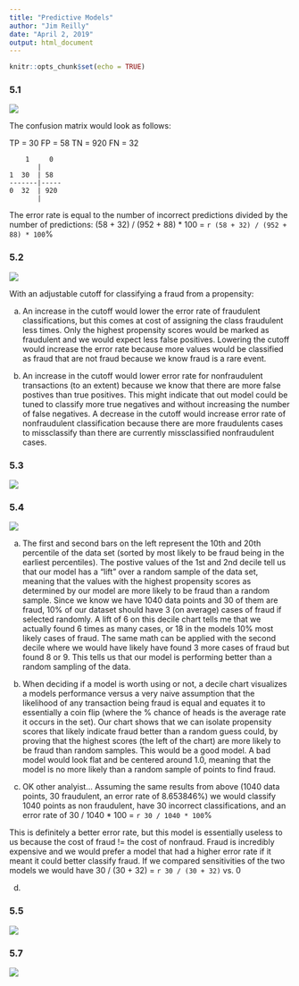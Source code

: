 ```yaml
---
title: "Predictive Models"
author: "Jim Reilly"
date: "April 2, 2019"
output: html_document
---
```


```r
knitr::opts_chunk$set(echo = TRUE)
```

### 5.1

![](figures/question1.png)

The confusion matrix would look as follows:

TP = 30
FP = 58
TN = 920
FN = 32
```
    1     0
       |
1  30  | 58
-------|-----
0  32  | 920
       |
```
The error rate is equal to the number of incorrect predictions divided by the number of predictions:  (58 + 32) / (952 + 88) \* 100 = `r (58 + 32) / (952 + 88) * 100`%



### 5.2

![](figures/question2.png)

With an adjustable cutoff for classifying a fraud from a propensity:

a. An increase in the cutoff would lower the error rate of fraudulent classifications, but this comes at cost of assigning the class fraudulent less times. Only the highest propensity scores would be marked as fraudulent and we would expect less false positives. Lowering the cutoff would increase the error rate because more values would be classified as fraud that are not fraud because we know fraud is a rare event.

b. An increase in the cutoff would lower error rate for nonfraudulent transactions (to an extent) because we know that there are more false postives than true positives. This might indicate that out model could be tuned to classify more true negatives and without increasing the number of false negatives. A decrease in the cutoff would increase error rate of nonfraudulent classification because there are more fraudulents cases to missclassify than there are currently missclassified nonfraudulent cases. 

### 5.3

![](figures/question3.png)

### 5.4

![](figures/question4.png)

a. The first and second bars on the left represent the 10th and 20th percentile of the data set (sorted by most likely to be fraud being in the earliest percentiles). The postive values of the 1st and 2nd decile tell us that our model has a "lift" over a random sample of the data set, meaning that the values with the highest propensity scores as determined by our model are more likely to be fraud than a random sample. Since we know we have 1040 data points and 30 of them are fraud, 10% of our dataset should have 3 (on average) cases of fraud if selected randomly. A lift of 6 on this decile chart tells me that we actually found 6 times as many cases, or 18 in the models 10% most likely cases of fraud. The same math can be applied with the second decile where we would have likely have found 3 more cases of fraud but found 8 or 9. This tells us that our model is performing better than a random sampling of the data.

b. When deciding if a model is worth using or not, a decile chart visualizes a models performance versus a very naive assumption that the likelihood of any transaction being fraud is equal and equates it to essentially a coin flip (where the % chance of heads is the average rate it occurs in the set). Our chart shows that we can isolate propensity scores that likely indicate fraud better than a random guess could, by proving that the highest scores (the left of the chart) are more likely to be fraud than random samples. This would be a good model. A bad model would look flat and be centered around 1.0, meaning that the model is no more likely than a random sample of points to find fraud.

c. OK other analyist... Assuming the same results from above (1040 data points, 30 fraudulent, an error rate of 8.653846%) we would classify 1040 points as non fraudulent, have 30 incorrect classifications, and an error rate of 30 / 1040 \* 100 = `r 30 / 1040 * 100`%

This is definitely a better error rate, but this model is essentially useless to us because the cost of fraud != the cost of nonfraud. Fraud is incredibly expensive and we would prefer a model that had a higher error rate if it meant it could better classify fraud. If we compared sensitivities of the two models we would have 30 / (30 + 32) = `r 30 / (30 + 32)` vs. 0

d.

### 5.5

![](figures/question5.png)


### 5.7

![](figures/question7.png)